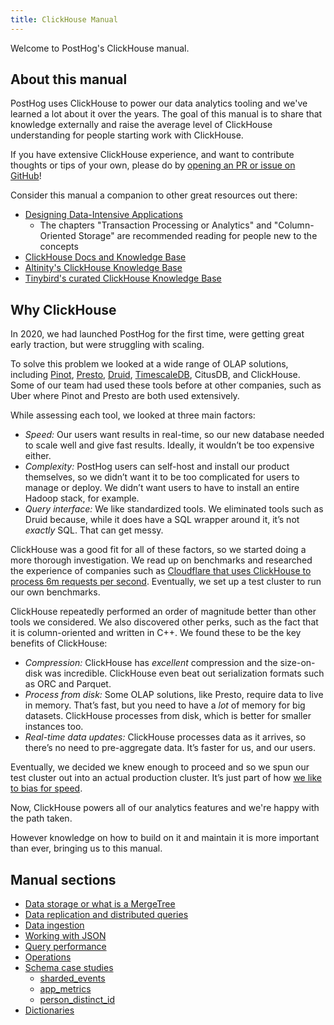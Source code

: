 ```yaml
---
title: ClickHouse Manual
---
```


Welcome to PostHog's ClickHouse manual.

## About this manual

PostHog uses ClickHouse to power our data analytics tooling and we've learned a lot about it over the years. The goal
of this manual is to share that knowledge externally and raise the average level of ClickHouse understanding for
people starting work with ClickHouse.

If you have extensive ClickHouse experience, and want to contribute thoughts or tips of your own, please do by [opening an PR or issue on GitHub](https://github.com/PostHog/posthog.com)!

Consider this manual a companion to other great resources out there:
- [Designing Data-Intensive Applications](https://www.oreilly.com/library/view/designing-data-intensive-applications/9781491903063/)
    - The chapters "Transaction Processing or Analytics" and "Column-Oriented Storage" are recommended reading for people new to the concepts
- [ClickHouse Docs and Knowledge Base](https://clickhouse.com/docs/en/)
- [Altinity's ClickHouse Knowledge Base](https://kb.altinity.com/)
- [Tinybird's curated ClickHouse Knowledge Base](https://tinybird.co/clickhouse/knowledge-base/)

## Why ClickHouse

In 2020, we had launched PostHog for the first time, were getting great early traction, but were struggling with scaling.

To solve this problem we looked at a wide range of OLAP solutions, including [Pinot](https://pinot.apache.org/),
[Presto](https://prestodb.io/), [Druid](https://druid.apache.org/), [TimescaleDB](https://www.timescale.com/), CitusDB, and
ClickHouse. Some of our team had used these tools before at other companies, such as Uber where Pinot and Presto are both used extensively.

While assessing each tool, we looked at three main factors:

-   _Speed:_ Our users want results in real-time, so our new database needed to scale well and give fast results. Ideally, it wouldn’t be too expensive either.
-   _Complexity:_ PostHog users can self-host and install our product themselves, so we didn’t want it to be too complicated for users to manage or deploy. We didn’t want users to have to install an entire Hadoop stack, for example.
-   _Query interface:_ We like standardized tools. We eliminated tools such as Druid because, while it does have a SQL wrapper around it, it’s not _exactly_ SQL. That can get messy.

ClickHouse was a good fit for all of these factors, so we started doing a more thorough investigation. We read up on benchmarks and researched the experience of companies such as [Cloudflare that uses ClickHouse to process 6m requests per second](https://blog.cloudflare.com/http-analytics-for-6m-requests-per-second-using-clickhouse/). Eventually, we set up a test cluster to run our own benchmarks.

ClickHouse repeatedly performed an order of magnitude better than other tools we considered. We also discovered other perks, such as the fact that it is column-oriented and written in C++. We found these to be the key benefits of ClickHouse:

-   _Compression:_ ClickHouse has _excellent_ compression and the size-on-disk was incredible. ClickHouse even beat out serialization formats such as ORC and Parquet.
-   _Process from disk:_ Some OLAP solutions, like Presto, require data to live in memory. That’s fast, but you need to have a _lot_ of memory for big datasets. ClickHouse processes from disk, which is better for smaller instances too.
-   _Real-time data updates:_ ClickHouse processes data as it arrives, so there’s no need to pre-aggregate data. It’s faster for us, and our users.

Eventually, we decided we knew enough to proceed and so we spun our test cluster out into an actual production cluster. It’s just part of how [we like to bias for speed](/careers).

Now, ClickHouse powers all of our analytics features and we're happy with the path taken.

However knowledge on how to build on it and maintain it is more important than ever, bringing us to this manual.

## Manual sections

- [Data storage or what is a MergeTree](/handbook/engineering/clickhouse/data-storage)
- [Data replication and distributed queries](/handbook/engineering/clickhouse/replication)
- [Data ingestion](/handbook/engineering/clickhouse/data-ingestion)
- [Working with JSON](/handbook/engineering/clickhouse/working-with-json)
- [Query performance](/handbook/engineering/clickhouse/performance)
- [Operations](/handbook/engineering/clickhouse/operations)
- [Schema case studies](/handbook/engineering/clickhouse/schema)
    - [sharded_events](/handbook/engineering/clickhouse/schema/sharded-events)
    - [app_metrics](/handbook/engineering/clickhouse/schema/app-metrics)
    - [person_distinct_id](/handbook/engineering/clickhouse/schema/app-metrics)
- [Dictionaries](/handbook/engineering/clickhouse/dictionaries)

